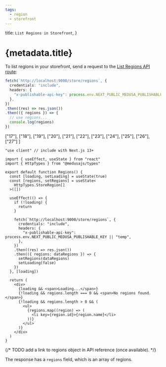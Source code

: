 ```yaml
---
tags:
  - region
  - storefront
---
```



  title: `List Regions in Storefront`,
}

# {metadata.title}

To list regions in your storefront, send a request to the [List Regions API route](!api!/store#regions_getregions):

<CodeTabs group="store-request">
  <CodeTab label="Fetch API" value="fetch">

  ```ts
  fetch(`http://localhost:9000/store/regions`, {
    credentials: "include",
    headers: {
      "x-publishable-api-key": process.env.NEXT_PUBLIC_MEDUSA_PUBLISHABLE_KEY || "temp",
    },
  })
  .then((res) => res.json())
  .then(({ regions }) => {
    // use regions...
    console.log(regions)
  })
  ```

  </CodeTab>
  <CodeTab label="React" value="react">

  ["17"], ["18"], ["19"], ["20"], ["21"], ["22"], ["23"], ["24"],
  ["25"], ["26"], ["27"]
]

  ```tsx highlights={highlights}
  "use client" // include with Next.js 13+

  import { useEffect, useState } from "react"
  import { HttpTypes } from "@medusajs/types"

  export default function Regions() {
    const [loading, setLoading] = useState(true)
    const [regions, setRegions] = useState<
      HttpTypes.StoreRegion[]
    >([])

    useEffect(() => {
      if (!loading) {
        return 
      }

      fetch(`http://localhost:9000/store/regions`, {
        credentials: "include",
        headers: {
          "x-publishable-api-key": process.env.NEXT_PUBLIC_MEDUSA_PUBLISHABLE_KEY || "temp",
        },
      })
      .then((res) => res.json())
      .then(({ regions: dataRegions }) => {
        setRegions(dataRegions)
        setLoading(false)
      })
    }, [loading])

    return (
      <div>
        {loading && <span>Loading...</span>}
        {!loading && regions.length === 0 && <span>No regions found.</span>}
        {!loading && regions.length > 0 && (
          <ul>
            {regions.map((region) => (
              <li key={region.id}>{region.name}</li>
            ))}
          </ul>
        )}
      </div>
    )
  }
  ```

  </CodeTab>
</CodeTabs>

{/* TODO add a link to regions object in API reference (once available). */}

The response has a `regions` field, which is an array of regions.
